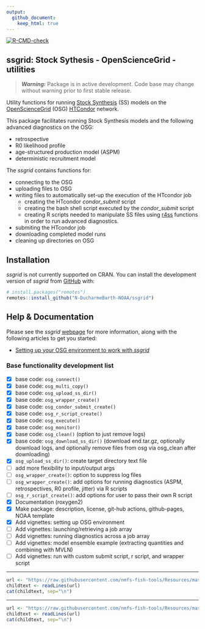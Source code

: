 ```yaml
---
output:
  github_document:
    keep_html: true
---
```


<!-- README.md is generated from README.Rmd. Please edit that file -->

<!-- badges: start -->
[![R-CMD-check](https://github.com/N-DucharmeBarth-NOAA/ssgrid/workflows/R-CMD-check/badge.svg)](https://github.com/N-DucharmeBarth-NOAA/ssgrid/actions/workflows/R-CMD-check.yaml)
<!-- badges: end -->

<!-- <br> -->

## ssgrid: Stock Sythesis - OpenScienceGrid - utilities 

> **_Warning:_** Package is in active development. Code base may change without warning prior to first stable release.

Utility functions for running [Stock Synthesis](https://github.com/nmfs-stock-synthesis/stock-synthesis) (SS) models on the [OpenScienceGrid](https://osg-htc.org/) (OSG) [HTCondor](https://htcondor.org/) network.

This package facilitates running Stock Synthesis models and the following advanced diagnostics on the OSG:

- retrospective
- R0 likelihood profile
- age-structured production model (ASPM)
- deterministic recruitment model

The *ssgrid* contains functions for:

- connecting to the OSG
- uploading files to OSG
- writing files to automatically set-up the execution of the HTcondor job
  - creating the HTcondor *condor_submit* script
  - creating the bash shell script executed by the *condor_submit* script
  - creating R scripts needed to manipulate SS files using [r4ss](https://github.com/r4ss/r4ss) functions in order to run advanced diagnostics.
- submiting the HTcondor job
- downloading completed model runs
- cleaning up directories on OSG

## Installation

*ssgrid* is not currently supported on CRAN. You can install the development version of *ssgrid* from [GitHub](https://github.com/N-DucharmeBarth-NOAA/ssgrid) with:

``` r
# install.packages("remotes")
remotes::install_github("N-DucharmeBarth-NOAA/ssgrid")
```

## Help & Documentation

Please see the *ssgrid* [webpage](https://n-ducharmebarth-noaa.github.io/ssgrid/) for more information, along with the following articles to get you started:

- [Setting up your OSG environment to work with *ssgrid*](https://n-ducharmebarth-noaa.github.io/ssgrid/articles/setup_osg.html) 


### Base functionality development list
- [x] base code: `osg_connect()`
- [x] base code: `osg_multi_copy()`
- [x] base code: `osg_upload_ss_dir()`
- [x] base code: `osg_wrapper_create()`
- [x] base code: `osg_condor_submit_create()`
- [x] base code: `osg_r_script_create()`
- [x] base code: `osg_execute()`
- [x] base code: `osg_monitor()`
- [x] base code: `osg_clean()` (option to just remove logs)
- [x] base code: `osg_download_ss_dir()` (download end.tar.gz, optionally download logs, and optionally remove files from osg via osg_clean after downloading)
- [x] `osg_upload_ss_dir()`: create target directory text file
- [ ] add more flexibility to input/output args
- [ ] `osg_wrapper_create()`: option to suppress log files
- [ ] `osg_wrapper_create()`: add options for running diagnostics (ASPM, retrospectives, R0 profile, jitter) via R scripts
- [ ] `osg_r_script_create()`: add options for user to pass their own R script
- [x] Documentation (roxygen2)
- [x] Make package: description, license, git-hub actions, github-pages, NOAA template
- [x] Add vignettes: setting up OSG environment
- [ ] Add vignettes: launching/retrieving a job array
- [ ] Add vignettes: running diagnostics across a job array
- [ ] Add vignettes: model ensemble example (extracting quantities and combining with MVLN)
- [ ] Add vignettes: run with custom submit script, r script, and wrapper script


<!-- Do not edit below. This adds the Disclaimer and NMFS footer. -->

****

```r
url <- "https://raw.githubusercontent.com/nmfs-fish-tools/Resources/master/Disclaimer.md"
childtext <- readLines(url)
cat(childtext, sep="\n")
```

****

```r
url <- "https://raw.githubusercontent.com/nmfs-fish-tools/Resources/master/footer.md" 
childtext <- readLines(url)
cat(childtext, sep="\n")
```


